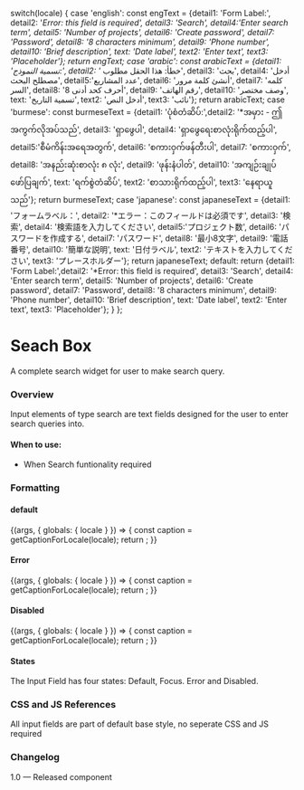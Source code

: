
  switch(locale) {
    case 'english': const engText = {detail1: 'Form Label:', detail2: '*Error: this field is required', detail3: 'Search', detail4:'Enter search term', detail5: 'Number of projects', detail6: 'Create password', detail7: 'Password', detail8: '8 characters minimum', detail9: 'Phone number', detail10: 'Brief description', text: 'Date label', text2: 'Enter text', text3: 'Placeholder'}; return engText;
    case 'arabic': const arabicText = {detail1: 'تسمية النموذج:', detail2: '* خطأ: هذا الحقل مطلوب', detail3: 'بحث', detail4: 'أدخل مصطلح البحث', detail5:'عدد المشاريع', detail6: 'أنشئ كلمة مرور', detail7: 'كلمه السر', detail8: '8 أحرف كحد أدنى', detail9: 'رقم الهاتف', detail10: 'وصف مختصر', text: 'تسمية التاريخ', text2: 'أدخل النص', text3: 'نائب'}; return arabicText;
    case 'burmese': const burmeseText = {detail1: 'ပုံစံတံဆိပ်:',detail2: '*အမှား - ဤအကွက်လိုအပ်သည်', detail3: 'ရှာဖွေပါ', detail4: 'ရှာဖွေရေးစာလုံးရိုက်ထည့်ပါ', detail5:'စီမံကိန်းအရေအတွက်', detail6: 'စကားဝှက်ဖန်တီးပါ', detail7: 'စကားဝှက်', detail8: 'အနည်းဆုံးစာလုံး ၈ လုံး', detail9: 'ဖုန်းနံပါတ်', detail10: 'အကျဉ်းချုပ်ဖော်ပြချက်', text: 'ရက်စွဲတံဆိပ်', text2: 'စာသားရိုက်ထည့်ပါ', text3: 'နေရာယူသည်'}; return burmeseText;
    case 'japanese': const japaneseText = {detail1: 'フォームラベル：', detail2: '*エラー：このフィールドは必須です', detail3: '検索', detail4: '検索語を入力してください', detail5:'プロジェクト数', detail6: 'パスワードを作成する', detail7: 'パスワード', detail8: '最小8文字', detail9: '電話番号', detail10: '簡単な説明', text: '日付ラベル', text2: 'テキストを入力してください', text3: 'プレースホルダー'}; return japaneseText;
    default:
      return {detail1: 'Form Label:',detail2: '*Error: this field is required', detail3: 'Search', detail4: 'Enter search term', detail5: 'Number of projects', detail6: 'Create password', detail7: 'Password', detail8: '8 characters minimum', detail9: 'Phone number', detail10: 'Brief description', text: 'Date label', text2: 'Enter text', text3: 'Placeholder'};
  }
};

<Meta title="Components/Forms/Search Box"/>

# Seach Box
A complete search widget for user to make search query.

### Overview
Input elements of type search are text fields designed for the user to enter search queries into.

#### When to use:
- When Search funtionality required

### Formatting

#### default

<Canvas>
  <Story name="Search-default">
    {(args, { globals: { locale } }) => {
      const caption = getCaptionForLocale(locale);
      return <Searchbox labelText={caption.detail3} type='search' id='search' mode='default-state' required='required' placeholder={caption.detail4}></Searchbox>;
    }}
  </Story>
</Canvas>

#### Error
<Canvas>
  <Story name="Search-error">
    {(args, { globals: { locale } }) => {
      const caption = getCaptionForLocale(locale);
      return <Searchbox labelText={caption.detail3} errorText={caption.detail2}  type='search' id='search' mode='error-state' required='required' placeholder={caption.detail4}></Searchbox>;
    }}
  </Story>
</Canvas>

#### Disabled
<Canvas>
  <Story name="Search-disabled">
    {(args, { globals: { locale } }) => {
      const caption = getCaptionForLocale(locale);
      return <Searchbox labelText={caption.detail3} type='search' id='search' mode='disabled-state' placeholder={caption.detail4} disabled= 'disabled'> </Searchbox>;
    }}
  </Story>
</Canvas>

#### States
The Input Field has four states: Default, Focus. Error and Disabled.

### CSS and JS References
All input fields are part of default base style, no seperate CSS and JS required

### Changelog
1.0 — Released component
